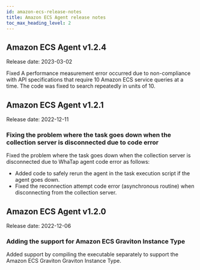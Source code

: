 ```yaml
---
id: amazon-ecs-release-notes
title: Amazon ECS Agent release notes
toc_max_heading_level: 2
---
```



## Amazon ECS Agent v1.2.4

Release date: 2023-03-02

<Status>Fixed</Status> A performance measurement error occurred due to non-compliance with API specifications that require 10 Amazon ECS service queries at a time. The code was fixed to search repeatedly in units of 10.

## Amazon ECS Agent v1.2.1

Release date: 2022-12-11

### Fixing the problem where the task goes down when the collection server is disconnected due to code error

Fixed the problem where the task goes down when the collection server is disconnected due to WhaTap agent code error as follows: 

-   Added code to safely rerun the agent in the task execution script if the agent goes down.
-   Fixed the reconnection attempt code error (asynchronous routine) when disconnecting from the collection server.

## Amazon ECS Agent v1.2.0

Release date: 2022-12-06

### Adding the support for Amazon ECS Graviton Instance Type

Added support by compiling the executable separately to support the Amazon ECS Graviton Graviton Instance Type.
